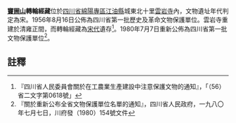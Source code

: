 {{msg:四川省文物保護單位
|名稱 = 竇圌山轉輪經藏
|編號 = 14
|圖片 = 
|級別 = S01
|分類 = 
|時代 = [[宋代|宋代]]
|地点 = [[四川省|四川省]][[綿陽專區|綿陽專區]][[江油縣|江油縣]]城東北十里[[江油雲岩寺|雲岩寺]]內
|坐標 =
|登錄 = 1956年8月16日
}}
{{msg:四川省文物保護單位
|名稱 = 竇圌山飛天藏
|編號 = 83
|圖片 = 
|級別 = S1
|分類 = 
|時代 = [[宋代|宋代]]
|地点 = [[四川省|四川省]][[江油縣|江油縣]]
|坐標 =
|登錄 = 1980年7月7日
}}
{{msg:四川省文物保護單位
|名稱 = 雲岩寺
|編號 = 115
|圖片 = 
|級別 = 103
|分類 = 
|時代 = 宋至清
|地点 = [[四川省|四川省]][[江油縣|江油縣]]
|坐標 =
|登錄 = 1988年1月13日
}}
'''[[竇圌山|竇圌山]]轉輪經藏'''位於[[四川省|四川省]][[綿陽專區|綿陽專區]][[江油縣|江油縣]]城東北十里[[江油雲岩寺|雲岩寺]]內，文物遺址年代判定為宋。1956年8月16日公佈為四川省第一批歷史及革命文物保護單位。雲岩寺重建於清雍正間，而轉輪經藏為[[宋代|宋代]]遺存<ref>『四川省人民委員會關於在工農業生產建設中注意保護文物的通知』，「（56）省二文字第0618號」</ref>。1980年7月7日重新公佈為四川省第一批文物保護單位<ref>『關於重新公布全省文物保護單位名單的通知』，四川省人民政府，一九八〇年七月七日，川府發（1980）154號文件</ref>。
==註釋==
{{reflist}}
{{文物保護單位小作品}}
{{中國木構建築 (唐-宋)}}
{{川渝早期木構建築}}
